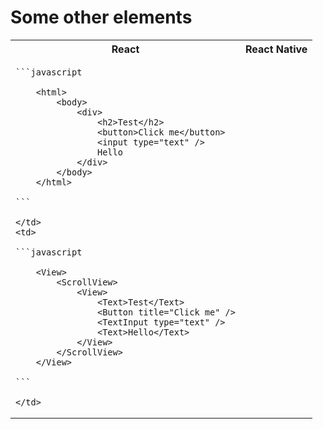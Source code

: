 # Some other elements

<table className="">
  <tr>
    <th>React</th>
    <th>React Native</th>
  </tr>
  <tr>
    <td>

    ```javascript

    	<html>
    		<body>
    			<div>
    				<h2>Test</h2>
    				<button>Click me</button>
    				<input type="text" />
    				Hello
    			</div>
    		</body>
    	</html>

    ```

    </td>
    <td>

    ```javascript

    	<View>
    		<ScrollView>
    			<View>
    				<Text>Test</Text>
    				<Button title="Click me" />
    				<TextInput type="text" />
    				<Text>Hello</Text>
    			</View>
    		</ScrollView>
    	</View>

    ```

    </td>

  </tr>
</table>
